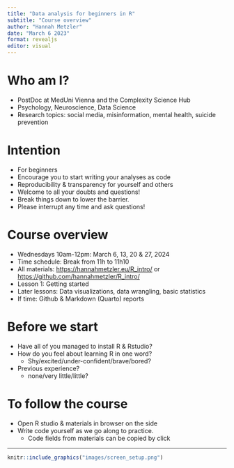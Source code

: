 ```yaml
---
title: "Data analysis for beginners in R"
subtitle: "Course overview"
author: "Hannah Metzler"
date: "March 6 2023"
format: revealjs
editor: visual
---
```


# Who am I?

-   PostDoc at MedUni Vienna and the Complexity Science Hub
-   Psychology, Neuroscience, Data Science
-   Research topics: social media, misinformation, mental health, suicide prevention

# Intention

-   For beginners
-   Encourage you to start writing your analyses as code
-   Reproducibility & transparency for yourself and others
-   Welcome to all your doubts and questions!
-   Break things down to lower the barrier.
-   Please interrupt any time and ask questions!

# Course overview

-   Wednesdays 10am-12pm: March 6, 13, 20 & 27, 2024
-   Time schedule: Break from 11h to 11h10
-   All materials: <https://hannahmetzler.eu/R_intro/> or <https://github.com/hannahmetzler/R_intro/>
-   Lesson 1: Getting started
-   Later lessons: Data visualizations, data wrangling, basic statistics
-   If time: Github & Markdown (Quarto) reports

# Before we start

-   Have all of you managed to install R & Rstudio?
-   How do you feel about learning R in one word?
    -   Shy/excited/under-confident/brave/bored?
-   Previous experience?
    -   none/very little/little?

# To follow the course

-   Open R studio & materials in browser on the side
-   Write code yourself as we go along to practice.
    -   Code fields from materials can be copied by click

---

```r
knitr::include_graphics("images/screen_setup.png")
```
